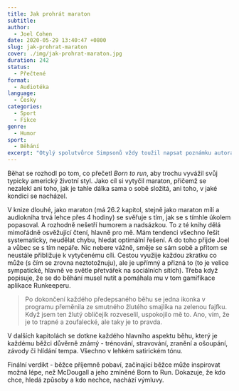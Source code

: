 ```yaml
---
title: Jak prohrát maraton
subtitle:
author:
  - Joel Cohen
date: 2020-05-29 13:40:47 +0800
slug: jak-prohrat-maraton
cover: ./img/jak-prohrat-maraton.jpg
duration: 242
status:
  - Přečtené
format:
  - Audiotéka
language:
  - Česky
categories:
  - Sport
  - Fikce
genre:
  - Humor
sport:
  - Běhání
excerpt: "Otylý spolutvůrce Simpsonů vždy toužil napsat poznámku autora. Musil kvůli tomu ale nejdříve splodit knihy. Spolu s tím se rozhodl uběhnout maraton, což do sebe pěkně zapadlo. Svou strastiplnou cestu zanamenal a čtenáři říká - &bdquo;když jsem to zvládl i já, představte si, co teprve dokážete vy!&ldquo;"
---
```


Běhat se rozhodl po tom, co přečetl <em>Born to run</em>, aby trochu vyvážil svůj typicky americký životní styl. Jako cíl si vytyčil maraton, přičemž se nezalekl ani toho, jak je tahle dálka sama o sobě složitá, ani toho, v jaké kondici se nacházel.

V knize dlouhé, jako maraton (má 26.2 kapitol, stejně jako maraton mílí a audiokniha trvá lehce přes 4 hodiny) se svěřuje s tím, jak se s tímhle úkolem popasoval. A rozhodně nešetří humorem a nadsázkou. To z té knihy dělá mimořádně osvěžující čtení, hlavně pro mě. Mám tendenci všechno řešit systematicky, neudělat chybu, hledat optimální řešení. A do toho přijde Joel a vůbec se s tím nepáře. Nic nebere vážně, směje se sám sobě a přitom se neustále přibližuje k vytyčenému cíli. Cestou využije každou zkratku co může (s čím se zrovna neztotožnuju), ale je upřímný a přizná to (to je velice sympatické, hlavně ve světle přetvářek na sociálních sítích). Třeba když popisuje, že se do běhání musel nutit a pomáhala mu v tom gamifikace aplikace Runkeeperu.

> Po dokončení každého předepsaného běhu se jedna ikonka v programu přeměnila ze smutného žlutého smajlíka na zelenou fajfku. Když jsem ten žlutý obličejík rozveselil, uspokojilo mě to. Ano, vím, že je to trapné a zoufalecké, ale taky je to pravda.

V dalších kapitolách se dotkne každého hlavního aspektu běhu, který je každému běžci důvěrně známý - trénování, stravování, zranění a ošoupání, závody či hlídání tempa. Všechno v lehkém satirickém tónu.

Finální verdikt - běžce příjemně pobaví, začínající běžce může inspirovat možná lépe, než McDougall a jeho zmíněné Born to Run. Dokazuje, že kdo chce, hledá způsoby a kdo nechce, nachází výmluvy.
